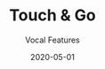 ---
title: Touch & Go
subtitle: Vocal Features
credits: ["Composition: Cosmicosmo, Voia, Among the Others", "Mix: Cosmicosmo", "Master: Cosmicosmo", "Vocals: Voia", "Art: Jack Grimes"]
release: true
description: 'Cosmicosmo and Voia join forces to deliver a utopian midtempo pop song on "Touch & Go."'
soundcloudSrc: https://w.soundcloud.com/player/?url=https%3A//api.soundcloud.com/tracks/821149177&color=%23b0c3d6&auto_play=false&hide_related=false&show_comments=true&show_user=true&show_reposts=false&show_teaser=true
imageSrc: ./cover.png
imageSrcAlt: A random image
links: ['https://music.apple.com/us/album/touch-go/1512435742?i=1512435743', 'https://voia.bandcamp.com/album/touch-go', 'https://open.spotify.com/track/7k953kmhcd3nTavpJrvOYP?si=f0f3718cf6c84c39', 'https://music.amazon.com/albums/B088C2LYZQ']
rank: 0
date: 2020-05-01

---